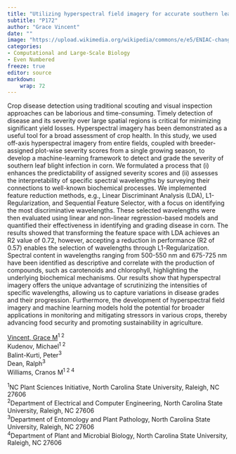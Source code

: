 ```yaml
---
title: "Utilizing hyperspectral field imagery for accurate southern leaf blight severity grading in maize"
subtitle: "P172"
author: "Grace Vincent"
date: ""
image: "https://upload.wikimedia.org/wikipedia/commons/e/e5/ENIAC-changing_a_tube.jpg"
categories: 
- Computational and Large-Scale Biology
- Even Numbered
freeze: true
editor: source
markdown: 
    wrap: 72
---
```


Crop disease detection using traditional scouting and visual inspection approaches can be laborious and time-consuming. Timely detection of disease and its severity over large spatial regions is critical for minimizing significant yield losses. Hyperspectral imagery has been demonstrated as a useful tool for a broad assessment of crop health. In this study, we used off-axis hyperspectral imagery from entire fields, coupled with breeder-assigned plot-wise severity scores from a single growing season, to develop a machine-learning framework to detect and grade the severity of southern leaf blight infection in corn. We formulated a process that (i) enhances the predictability of assigned severity scores and (ii) assesses the interpretability of specific spectral wavelengths by surveying their connections to well-known biochemical processes. We implemented feature reduction methods, e.g., Linear Discriminant Analysis (LDA), L1-Regularization, and Sequential Feature Selector, with a focus on identifying the most discriminative wavelengths. These selected wavelengths were then evaluated using linear and non-linear regression-based models and quantified their effectiveness in identifying and grading disease in corn. The results showed that transforming the feature space with LDA achieves an R2 value of 0.72, however, accepting a reduction in performance (R2 of 0.57) enables the selection of wavelengths through L1-Regularization. Spectral content in wavelengths ranging from 500-550 nm and 675-725 nm have been identified as descriptive and correlate with the production of compounds, such as carotenoids and chlorophyll, highlighting the underlying biochemical mechanisms. Our results show that hyperspectral imagery offers the unique advantage of scrutinizing the intensities of specific wavelengths, allowing us to capture variations in disease grades and their progression. Furthermore, the development of hyperspectral field imagery and machine learning models hold the potential for broader applications in monitoring and mitigating stressors in various crops, thereby advancing food security and promoting sustainability in agriculture.

<a href='mailto:gmvincen@ncsu.edu'>Vincent, Grace M</a><sup>1 2</sup><br>Kudenov, Michael<sup>1 2</sup><br>Balint-Kurti, Peter<sup>3</sup><br>Dean, Ralph<sup>3</sup><br>Williams, Cranos M<sup>1 2 4</sup><br>

<sup>1</sup>NC Plant Sciences Initiative, North Carolina State University, Raleigh, NC 27606<br><sup>2</sup>Department of Electrical and Computer Engineering, North Carolina State University, Raleigh, NC 27606<br><sup>3</sup>Department of Entomology and Plant Pathology, North Carolina State University, Raleigh, NC 27606<br><sup>4</sup>Department of Plant and Microbial Biology, North Carolina State University, Raleigh, NC 27606<br>
